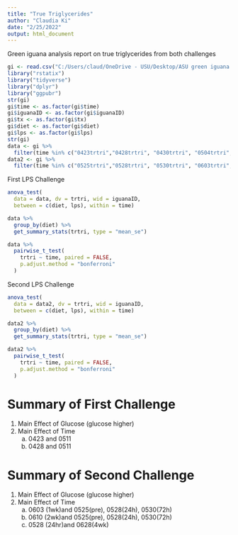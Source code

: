 ```yaml
---
title: "True Triglycerides"
author: "Claudia Ki"
date: "2/25/2022"
output: html_document
---
```

Green iguana analysis report on true triglycerides from both challenges

```r
gi <- read.csv("C:/Users/claud/OneDrive - USU/Desktop/ASU green iguana 2021/greeniguanaAnalysis/modData/TrueTriLong.csv")
library("rstatix")
library("tidyverse")
library("dplyr")
library("ggpubr")
str(gi)
gi$time <- as.factor(gi$time)
gi$iguanaID <- as.factor(gi$iguanaID)
gi$tx <- as.factor(gi$tx)
gi$diet <- as.factor(gi$diet)
gi$lps <- as.factor(gi$lps)
str(gi)
data <- gi %>%
  filter(time %in% c("0423trtri","0428trtri", "0430trtri", "0504trtri", "0511trtri","0525trtri")) 
data2 <- gi %>%
  filter(time %in% c("0525trtri","0528trtri", "0530trtri", "0603trtri", "0610trtri","0628trtri")) 

```

First LPS Challenge
```r
anova_test(
  data = data, dv = trtri, wid = iguanaID,
  between = c(diet, lps), within = time) 

data %>%
  group_by(diet) %>%
  get_summary_stats(trtri, type = "mean_se")

data %>%
  pairwise_t_test(
    trtri ~ time, paired = FALSE, 
    p.adjust.method = "bonferroni"
  )
```
Second LPS Challenge
```r
anova_test(
  data = data2, dv = trtri, wid = iguanaID,
  between = c(diet, lps), within = time) 

data2 %>%
  group_by(diet) %>%
  get_summary_stats(trtri, type = "mean_se")

data2 %>%
  pairwise_t_test(
    trtri ~ time, paired = FALSE, 
    p.adjust.method = "bonferroni"
  )
```
# Summary of First Challenge
1) Main Effect of Glucose (glucose higher)
2) Main Effect of Time 
    a) 0423 and 0511 
    b) 0428 and 0511

# Summary of Second Challenge
1) Main Effect of Glucose (glucose higher)
2) Main Effect of Time
    a) 0603 (1wk)and 0525(pre), 0528(24h), 0530(72h)
    b) 0610 (2wk)and 0525(pre), 0528(24h), 0530(72h)
    c) 0528 (24hr)and 0628(4wk)
